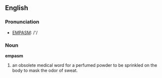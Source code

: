 ==English==
=== Pronunciation ===
*[[w:EMPASM|EMPASM]]: /'/

=== Noun ===

'''empasm'''

# an obsolete medical word for a perfumed powder to be sprinkled on the body to mask the odor of sweat.
